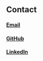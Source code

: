 ## Contact

#### [Email](mailto:emaxsaun@gmail.com)
#### [GitHub](https://github.com/emaxsaun)
#### [LinkedIn](https://www.linkedin.com/in/emaxsaun/)